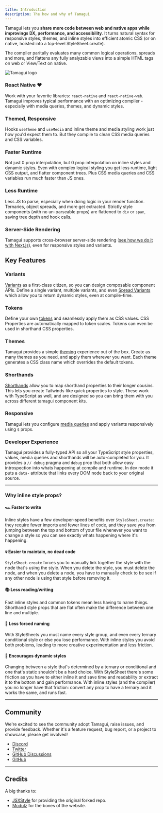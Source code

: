 ```yaml
---
title: Introduction
description: The how and why of Tamagui
---
```


Tamagui lets you **share more code between web and native apps while improvings DX, performance, and accessibility**. It turns natural syntax for responsive styles, themes, and inline styles into efficient atomic CSS (or on native, hoisted into a top-level StyleSheet.create).

The compiler paritally evaluates many common logical operations, spreads and more, and flattens any fully analyzable views into a simple HTML tags on web or View/Text on native.

<Image title="Tamagui logo" src="/blog/introducing-tamagui/hero.png" />

### React Native ❤️

Work with your favorite libraries: `react-native` and `react-native-web`. Tamagui improves typical performance with an optimizing compiler - especially with media queries, themes, and dynamic styles.

### Themed, Responsive

Hooks `useTheme` and `useMedia` and inline theme and media styling work just how you'd expect them to. But they compile to clean CSS media queries and CSS variables.

### Faster Runtime

Not just 0 prop interpolation, but 0 prop interpolation on inline styles and dynamic styles. Even with complex logical styling you get less runtime, light CSS output, and flatter component trees. Plus CSS media queries and CSS variables run much faster than JS ones.

### Less Runtime

Less JS to parse, especially when doing logic in your render function. Ternaries, object spreads, and more get extracted. Strictly style components (with no un-parseable props) are flattened to `div` or `span`, saving tree depth and hook calls.

### Server-Side Rendering

Tamagui supports cross-browser server-side rendering ([see how we do it with Next.js](https://github.com/tamagui/tamagui/tree/master/packages/site)), even for responsive styles and variants.

## Key Features

### Variants

[Variants](/docs/core/styled#variants) as a first-class citizen, so you can design composable component APIs. Define a single variant, multiple variants, and even [Spread Variants](/docs/core/styled#spread-variants) which allow you to return dynamic styles, even at compile-time.

### Tokens

Define your own [tokens](/docs/intro/configuration) and seamlessly apply them as CSS values. CSS Properties are automatically mapped to token scales. Tokens can even be used in shorthand CSS properties.

### Themes

Tamagui provides a simple [theming](/docs/intro/themes) experience out of the box. Create as many themes as you need, and apply them wherever you want. Each theme generates a CSS class name which overrides the default tokens.

### Shorthands

[Shorthands](/docs/intro/configuration#shorthands) allow you to map shorthand properties to their longer cousins. This lets you create Tailwinds-like quick properties to style. These work with TypeScript as well, and are designed so you can bring them with you across different tamagui component kits.

### Responsive

Tamagui lets you configure [media queries](/docs/core/use-media) and apply variants responsively using `$` props.

### Developer Experience

Tamagui provides a fully-typed API so all your TypeScript style properties, values, media queries and shorthands will be auto-completed for you. It provides a `// debug` pragma and `debug` prop that both allow easy introspection into whats happening at compile and runtime. In dev mode it puts a `data-` attribute that links every DOM node back to your original source.

---

### Why inline style props?

#### 🏎 Faster to write

Inline styles have a few developer-speed benefits over `StyleSheet.create`: they require fewer imports and fewer lines of code, and they save you from jumping between the top and bottom of your file whenever you want to change a style so you can see exactly whats happening where it's happening.

#### 💀 Easier to maintain, no dead code

`StyleSheet.create` forces you to manually link together the style with the node that's using the style. When you delete the style, you must delete the node, and when you delete a node, you have to manually check to be see if any other node is using that style before removing it.

#### 📚 Less reading/writing

Fast inline styles and common tokens mean less having to name things. Shorthand style props that are flat often make the difference between one line and multiple.

#### 🤨 Less forced naming

With StyleSheets you must name every style group, and even every ternary conditional style or else you lose performance. With inline styles you avoid both problems, leading to more creative experimentation and less friction.

#### 💃 Encourages dynamic styles

Changing between a style that's determined by a ternary or conditional and one that's static shouldn't be a hard choice. With StyleSheet there's some friction as you have to either inline it and save time and readability or extract it to the bottom and gain performance. With inline styles (and the compiler) you no longer have that friction: convert any prop to have a ternary and it works the same, and runs fast.

---

## Community

We're excited to see the community adopt Tamagui, raise issues, and provide feedback. Whether it's a feature request, bug report, or a project to showcase, please get involved!

- [Discord](https://discord.gg/4qh6tdcVDa)
- [Twitter](https://twitter.com/tamagui_js)
- [GitHub Discussions](https://github.com/tamagui/tamagui/discussions)
- [GitHub](https://github.com/tamagui/tamagui)

---

## Credits

A big thanks to:

- [JSXStyle](https://github.com/jsxstyle/jsxstyle) for providing the original forked repo.
- [Modulz](https://github.com/modulz) for the bones of the website.
